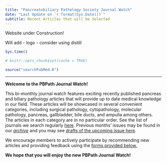 ```yaml
---
title: "Pancreatobiliary Pathology Society Journal Watch"
date: "Last Update on `r format(Sys.Date())`"
subtitle: Recent Articles that will be Selected
---
```


Website under Construction!

Will add
- logo
- consider using distill



```r
Sys.time()
```


```r
# knitr::opts_chunk$set(cache = TRUE)
```



```r
source("searchPubMed.R")
```


<style type="text/css">

h1{
  text-align: center;
}
h2{
  text-align: center;
}
h3{
  text-align: center;
}
h4{
  text-align: center;
}
h4.date{
  text-align: center;
}

</style>


<!-- --- -->

<!-- # PBPath Journal Watch Articles {.tabset .tabset-fade .tabset-pills #pbpath_jw} -->


<!-- ```{r strings , include=FALSE} -->
<!-- PubMedString <- "PubMed: https://www.ncbi.nlm.nih.gov/pubmed/?term=" -->

<!-- doiString <- "doi: https://doi.org/" -->

<!-- ``` -->



<!-- ```{r read PMID csv, include=FALSE, cache=FALSE} -->
<!-- pancreas_recent_PMID <- -->
<!--     readr::read_csv(file      = "~/AutoJournalWatch/data/PMIDList_pancreas.csv", -->
<!--                     col_names = c("PMID"), -->
<!--                     readr::cols(PMID = readr::col_character())) -->

<!-- gallbladder_recent_PMID <- -->
<!--     readr::read_csv(file      = "~/AutoJournalWatch/data/PMIDList_gallbladder.csv", -->
<!--                     col_names = c("PMID"), -->
<!--                     readr::cols(PMID = readr::col_character())) -->

<!-- bileducts_recent_PMID <- -->
<!--     readr::read_csv(file      = "~/AutoJournalWatch/data/PMIDList_bileducts.csv", -->
<!--                     col_names = c("PMID"), -->
<!--                     readr::cols(PMID = readr::col_character())) -->

<!-- ampulla_recent_PMID <- -->
<!--     readr::read_csv(file      = "~/AutoJournalWatch/data/PMIDList_ampulla.csv", -->
<!--                     col_names = c("PMID"), -->
<!--                     readr::cols(PMID = readr::col_character())) -->
<!-- ``` -->





<!-- ```{r read PMID from previous JW, include=FALSE, cache=FALSE} -->
<!-- previousJW <- list.files(path = here::here("archive-of-published"), -->
<!--                           pattern = ".Rmd", -->
<!--                           full.names = TRUE) -->


<!-- text_previousJW <- unname(sapply(previousJW, readLines)) -->
<!-- text_previousJW <- unlist(text_previousJW, use.names=FALSE) -->

<!-- # text_previousJW <- purrr::map( -->
<!-- #     .x = previousJW, -->
<!-- #     .f = readLines -->
<!-- # ) -->



<!-- PMID_List_previousJW <- -->
<!--     stringr::str_extract( -->
<!--         string = text_previousJW, -->
<!--         pattern = -->
<!--             "PubMed_(\\d{8})" -->
<!--     ) -->


<!-- PMID_List_previousJW <- PMID_List_previousJW[!is.na(PMID_List_previousJW)] -->


<!-- PMID_List_previousJW <- PMID_List_previousJW %>% -->
<!--   unique() %>% -->
<!--   gsub(pattern = "PubMed_", replacement = "", x = .) -->

<!-- previousJW_PMID <- NULL -->
<!-- previousJW_PMID$PMID <- PMID_List_previousJW -->
<!-- previousJW_PMID <- as.data.frame(previousJW_PMID) -->

<!-- ``` -->




---

**Welcome to the PBPath Journal Watch!** 



This bi-monthly journal watch features exciting recently published pancreas and biliary pathology articles that will provide up to date medical knowledge in our field. These articles will be showcased in several convenient categories, including surgical pathology, cytopathology, molecular pathology, pancreas, gallbladder, bile ducts, and ampulla among others. The articles in each category are in no particular order. See the list of journals we search regularly [here](http://pbpath.org/pbpath-journal-watch/). Previous months’ issues may be found in our *[archive](http://pbpath.org/journal-watch-archive/)* and you may see [drafts of the upcoming issue here](http://pbpath.org/journal-watch-upcoming-issue/).  

We encourage members to actively participate by recommending new articles and providing feedback using the [forms provided below.](#feedback){target="_self"}  

**We hope that you will enjoy the new PBPath Journal Watch!**


<!-- ```{r PubMed Link, include=FALSE, cache=FALSE} -->
<!-- PMID_all <- dplyr::bind_rows(pancreas_recent_PMID, -->
<!--                              gallbladder_recent_PMID, -->
<!--                              bileducts_recent_PMID, -->
<!--                              ampulla_recent_PMID, -->
<!--                              previousJW_PMID -->
<!-- ) %>%  -->
<!--   dplyr::arrange(dplyr::desc(PMID)) %>%  -->
<!--   head(., n = 100) -->


<!-- PMIDs <- PMID_all$PMID %>%  -->
<!-- t() %>% -->
<!-- paste0("[uid] OR ", collapse = "") # add OR between PMID List -->

<!-- PMIDs <- gsub(" OR $", "" , PMIDs) # to remove last OR -->

<!-- Recent_PubMed_Link <- paste0("To see these selected articles in <a href = 'https://www.ncbi.nlm.nih.gov/pubmed/?term=",PMIDs,"'> PubMed click here </a>") -->

<!-- write(x = Recent_PubMed_Link, -->
<!--       file = here::here("data","Recent_PubMed_Link.txt")) -->

<!-- ``` -->



<!-- ```{r Lens Link, include=FALSE, cache=FALSE} -->
<!-- PMID_Lens <- paste0("pmid:",PMID_all$PMID,"%20OR%20" ) %>%  -->
<!--   t() %>%  -->
<!--   paste0(collapse = "") -->

<!-- PMID_Lens <- gsub("%20OR%20$", "" , PMID_Lens) -->

<!-- Recent_Lens_Link <- paste0("To see these selected articles in <a href = 'https://www.lens.org/lens/scholar/search/results?q=",PMID_Lens,"&toYear=2020&fromYear=1950&dateFilterField=year_published&filterMap=%7B%7D&preview=true'> Lens.org click here </a>") -->

<!-- write(x = Recent_Lens_Link, -->
<!--       file = here::here("data","Recent_Lens_Link.txt")) -->

<!-- ``` -->


<!-- <details> <summary> -->
<!-- Click here to see these articles and graphical summaries in other databases -->
<!-- </summary> -->

<!-- The *journal watch* articles are collected in [zenodo](https://doi.org/10.5281/zenodo.3635440) and [OSF](https://osf.io/3d67y/).   -->
<!-- [![DOI](https://zenodo.org/badge/DOI/10.5281/zenodo.3635440.svg)](https://doi.org/10.5281/zenodo.3635440)   -->


<!-- "r Recent_PubMed_Link" -->


<!-- "r Recent_Lens_Link" -->

<!-- </details> -->


<!-- --- -->

<!-- ```{r run all Rmd without knit, eval=FALSE, include=FALSE} -->
<!-- source_rmd <- function(rmd_file){ -->
<!--   knitr::knit(rmd_file, output = tempfile(), envir = globalenv()) -->
<!-- } -->

<!-- list_of_Rmd <- list.files(path = here::here(), -->
<!--                           pattern = "Recent.Rmd", -->
<!--                           full.names = TRUE) -->

<!-- purrr::map(.x = list_of_Rmd, .f = source_rmd) -->

<!-- # purrr::walk(.x = here::here("", list_of_Rmd), .f = source_rmd) -->
<!-- ``` -->

<!-- ```{r forcegit, eval=FALSE, include=FALSE} -->
<!-- # gitUpdateCommitPush -->
<!-- CommitMessage <- paste("updated on ", Sys.time(), sep = "") -->
<!-- wd <- getwd() -->
<!-- gitCommand <- paste("cd ", wd, " \n git add . \n git commit --message '", CommitMessage, "' \n git push origin master \n", sep = "") -->
<!-- system(command = gitCommand, intern = TRUE) -->
<!-- ``` -->


<!-- \pagebreak -->




<!-- ## Pancreas {#pancreas} -->




<!-- ```{r pancreasRecent,  child='~/JournalWatchPBPath/_pancreasRecent.Rmd'} -->
<!-- ``` -->

<!-- --- -->

<!-- <a href="#top" target="_self">Back to top</a> -->

<!-- --- -->

<!-- \pagebreak -->



<!-- ## Gallbladder {#gallbladder} -->




<!-- ```{r gallbladderRecent,  child='~/JournalWatchPBPath/_gallbladderRecent.Rmd'} -->
<!-- ``` -->


<!-- --- -->

<!-- <a href="#top" target="_self">Back to top</a> -->

<!-- --- -->

<!-- \pagebreak -->


<!-- ## Bile Ducts {#bileducts} -->




<!-- ```{r bileductsRecent,  child='~/JournalWatchPBPath/_bileductsRecent.Rmd'} -->
<!-- ``` -->



<!-- --- -->

<!-- <a href="#top" target="_self">Back to top</a> -->

<!-- --- -->

<!-- \pagebreak -->

<!-- ## Ampulla {#ampulla} -->




<!-- ```{r ampullaRecent,  child='~/JournalWatchPBPath/_ampullaRecent.Rmd'} -->
<!-- ``` -->



<!-- --- -->

<!-- <a href="#top" target="_self">Back to top</a> -->

<!-- --- -->

<!-- \pagebreak -->



<!-- --- -->

<!-- <a href="#top" target="_self">Back to top</a> -->

<!-- --- -->

<!-- \pagebreak -->






